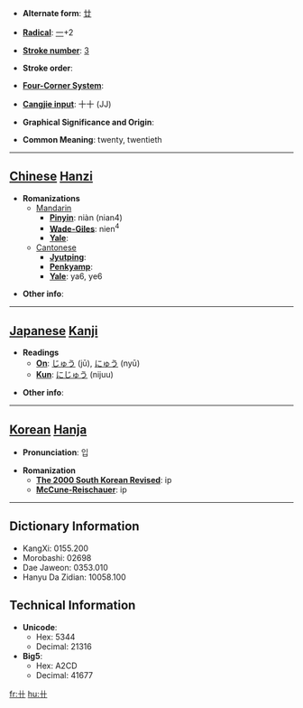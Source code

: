 * '''Alternate form''': [[廿]]

* '''[[Wiktionary:Chinese radical index| Radical]]''': [[Wiktionary:Chinese radical index 一|一]]+2

* '''[[Wiktionary:Chinese total strokes index|Stroke number]]''': [[Wiktionary:Chinese total strokes index 3|3]]

* '''Stroke order''': 

* '''[[Wiktionary:Chinese four corner index|Four-Corner System]]''': 

* '''[[Wiktionary:Chinese Cangjie index|Cangjie input]]''': 十十 (JJ)

* '''Graphical Significance and Origin''': 

* '''Common Meaning''': twenty, twentieth

----

== [[Chinese]] [[Hanzi]] ==

* '''Romanizations'''
** [[Mandarin]]
*** '''[[Pinyin]]''': niàn (nian4)
*** '''[[Wade-Giles]]''': nien<sup>4</sup>
*** '''[[Yale]]''': 
**[[Cantonese]]
***'''[[Jyutping]]''':
***'''[[Penkyamp]]''': 
***'''[[Yale]]''': ya6, ye6

* '''Other info''': 

----

== [[Japanese]] [[Kanji]] ==

* '''Readings'''
** '''[[On]]''': [[じゅう]] (jū), [[にゅう]] (nyū)
** '''[[Kun]]''': [[にじゅう]] (nijuu)

* '''Other info''':  

----

== [[Korean]] [[Hanja]] ==

* '''Pronunciation''': 입

* '''Romanization'''
** '''[[The 2000 South Korean Revised Romanization|The 2000 South Korean Revised]]''': ip
** '''[[McCune-Reischauer]]''': ip

----

== Dictionary Information ==

* KangXi: 0155.200
* Morobashi: 02698
* Dae Jaweon: 0353.010
* Hanyu Da Zidian: 10058.100

== Technical Information ==

* '''Unicode''':
** Hex: 5344
** Decimal: 21316
* '''Big5''':
** Hex: A2CD
** Decimal: 41677

[[fr:卄]]
[[hu:卄]]